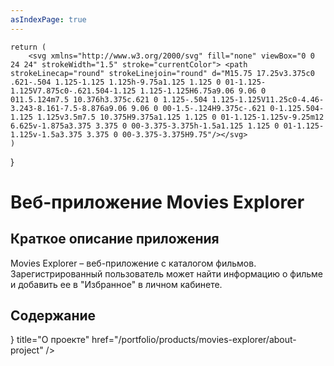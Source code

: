 ```yaml
---
asIndexPage: true
---
```



	return (
		<svg xmlns="http://www.w3.org/2000/svg"	fill="none"	viewBox="0 0 24 24" strokeWidth="1.5" stroke="currentColor"> <path	strokeLinecap="round" strokeLinejoin="round" d="M15.75 17.25v3.375c0 .621-.504 1.125-1.125 1.125h-9.75a1.125 1.125 0 01-1.125-1.125V7.875c0-.621.504-1.125 1.125-1.125H6.75a9.06 9.06 0 011.5.124m7.5 10.376h3.375c.621 0 1.125-.504 1.125-1.125V11.25c0-4.46-3.243-8.161-7.5-8.876a9.06 9.06 0 00-1.5-.124H9.375c-.621 0-1.125.504-1.125 1.125v3.5m7.5 10.375H9.375a1.125 1.125 0 01-1.125-1.125v-9.25m12 6.625v-1.875a3.375 3.375 0 00-3.375-3.375h-1.5a1.125 1.125 0 01-1.125-1.125v-1.5a3.375 3.375 0 00-3.375-3.375H9.75"/></svg>
	)
}

# Веб-приложение Movies Explorer

## Краткое описание приложения
Movies Explorer – веб-приложение с каталогом фильмов. Зарегистрированный пользователь может найти информацию о фильме и добавить ее в "Избранное" в личном кабинете. 

## Содержание

<Cards>
	<Cards.Card 
		icon={<IconSvg />}
		title="О проекте"
		href="/portfolio/products/movies-explorer/about-project"
  />
</Cards>
